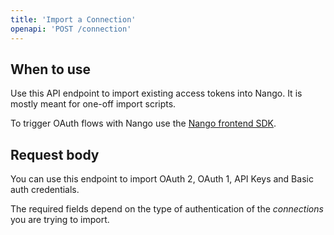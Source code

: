 ```yaml
---
title: 'Import a Connection'
openapi: 'POST /connection'
---
```

## When to use

Use this API endpoint to import existing access tokens into Nango. It is mostly meant for one-off import scripts.

To trigger OAuth flows with Nango use the [Nango frontend SDK](/sdks/frontend).

## Request body

You can use this endpoint to import OAuth 2, OAuth 1, API Keys and Basic auth credentials.

The required fields depend on the type of authentication of the _connections_ you are trying to import.